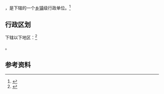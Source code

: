 {{中国乡级行政区|14/02/23/200/000}}

'''{{PAGENAMEBASE}}'''，是{{PRC admin/fullname|14/02/23/200/000|3}}下辖的一个[[乡镇|乡镇]]级行政单位。<ref>{{PRC admin/ref sgc|{{PRC admin/parent|14/02/23/200/000}}}}</ref>

== 行政区划 ==

{{PAGENAMEBASE}}下辖以下地区：<ref>{{PRC admin/ref sgc|14/02/23/200/000}}</ref>

{{PRC admin/children|14/02/23/200/000}}。

== 参考资料 ==

{{reflist}}

{{PRC admin/navcat|14/02/23/200/000}}
{{山西行政区划小作品}}